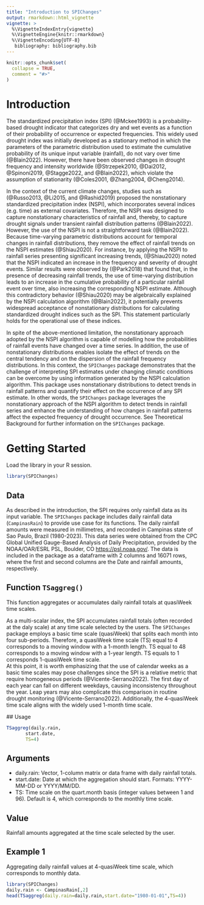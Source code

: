 ```yaml
---
title: "Introduction to SPIChanges"
output: rmarkdown::html_vignette
vignette: >
  %\VignetteIndexEntry{vignette}
  %\VignetteEngine{knitr::rmarkdown}
  %\VignetteEncoding{UTF-8}
   bibliography: bibliography.bib
---
```


```r
knitr::opts_chunk$set(
  collapse = TRUE,
  comment = "#>"
)
```

# Introduction

The standardized precipitation index (SPI) (@Mckee1993) is a probability-based drought indicator that categorizes dry and wet events as a function of their probability of occurrence or expected frequencies. This widely used drought index was initially developed as a stationary method in which the parameters of the parametric distribution used to estimate the cumulative probability of its unique input variable (rainfall), do not vary over time (@Blain2022). However, there have been observed changes in drought frequency and intensity worldwide (@Strzepek2010, @Dai2012, @Spinoni2019, @Stagge2022, and @Blain2022), which violate the assumption of stationarity (@Coles2001, @Zhang2004, @Cheng2014).

In the context of the current climate changes, studies such as (@Russo2013, @Li2015, and @Rashid2019) proposed the nonstationary standardized precipitation index (NSPI), which incorporates several indices (e.g. time) as external covariates. Therefore, the NSPI was designed to capture nonstationary characteristics of rainfall and, thereby, to capture drought signals under transient rainfall distribution patterns (@Blain2022). However, the use of the NSPI is not a straightforward task (@Blain2022). Because time-varying parametric distributions account for temporal changes in rainfall distributions, they remove the effect of rainfall trends on the NSPI estimates (@Shiau2020). For instance, by applying the NSPI to rainfall series presenting significant increasing trends, (@Shiau2020) noted that the NSPI indicated an increase in the frequency and severity of drought events. Similar results were observed by (@Park2018) that found that, in the presence of decreasing rainfall trends, the use of time-varying distribution leads to an increase in the cumulative probability of a particular rainfall event over time, also increasing the corresponding NSPI estimate. Although this contradictory behavior (@Shiau2020) may be algebraically explained by the NSPI calculation algorithm (@Blain2022), it potentially prevents widespread acceptance of nonstationary distributions for calculating standardized drought indices such as the SPI. This statement particularly holds for the operational use of these indices.

In spite of the above-mentioned limitation, the nonstationary approach adopted by the NSPI algorithm is capable of modelling how the probabilities of rainfall events have changed over a time series. In addition, the use of nonstationary distributions enables isolate the effect of trends on the central tendency and on the dispersion of the rainfall frequency distributions. In this context, the `SPIChanges` package demonstrates that the challenge of interpreting SPI estimates under changing climatic conditions can be overcome by using information generated by the NSPI calculation algorithm. This package uses nonstationary distributions to detect trends in rainfall patterns and quantify their effect on the occurrence of any SPI estimate. In other words, the `SPIChanges` package leverages the nonstationary approach of the NSPI algorithm to detect trends in rainfall series and enhance the understanding of how changes in rainfall patterns affect the expected frequency of drought occurrence. See Theoretical Background for further information on the `SPIChanges` package.

# Getting Started

Load the library in your R session.

```r
library(SPIChanges)
```

## Data

As described in the introduction, the SPI requires only rainfall data as its input variable. The `SPIChanges` package includes daily rainfall data (`CampinasRain`) to provide use case for its functions. The daily rainfall amounts were measured in millimetres, and recorded in Campinas state of Sao Paulo, Brazil (1980-2023). This data series were obtained from the CPC Global Unified Gauge-Based Analysis of Daily Precipitation, provided by the NOAA/OAR/ESRL PSL, Boulder, CO <https://psl.noaa.gov/>. The data is included in the package as a dataframe with 2 columns and 16071 rows, where the first and second columns are the Date and rainfall amounts, respectively.

## Function `TSaggreg()`

This function aggregates or accumulates daily rainfall totals at quasiWeek time scales.

As a multi-scalar index, the SPI accumulates rainfall totals (often recorded at the daly scale) at any time scale selected by the users. The `SPIChanges` package employs a basic time scale (quasiWeek) that splits each month into four sub-periods. Therefore, a quasiWeek time scale (TS) equal to 4 corresponds to a moving window with a 1-month length. TS equal to 48 corresponds to a moving window with a 1-year length. TS equals to 1 corresponds 1-quasiWeek time scale.\
At this point, it is worth emphasizing that the use of calendar weeks as a basic time scales may pose challenges since the SPI is a relative metric that require homogeneous periods (@Vicente-Serrano2022). The first day of each year can fall on different weekdays, causing inconsistency throughout the year. Leap years may also complicate this comparison in routine drought monitoring (@Vicente-Serrano2022). Additionally, the 4-quasiWeek time scale aligns with the widely used 1-month time scale. 

\## Usage

```r
TSaggreg(daily.rain,
       start.date,
       TS=4)
```

## Arguments

-   daily.rain: Vector, 1-column matrix or data frame with daily rainfall totals.
-   start.date: Date at which the aggregation should start. Formats: YYYY-MM-DD or YYYY/MM/DD.
-   TS: Time scale on the quart.month basis (integer values between 1 and 96). Default is 4, which corresponds to the monthly time scale.

## Value

Rainfall amounts aggregated at the time scale selected by the user.

## Example 1

Aggregating daily rainfall values at 4-quasiWeek time scale, which corresponds to monthly data.

```r
library(SPIChanges)
daily.rain <- CampinasRain[,2]
head(TSaggreg(daily.rain=daily.rain,start.date="1980-01-01",TS=4))
```
